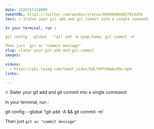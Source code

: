 ```yaml
---
date: 1526315154000
tweetURL: https://twitter.com/wesbos/status/996064066857824258
text: 🔥 Slater your git add and git commit into a single command:

In your terminal, run :

git config --global  '!git add -A &amp;&amp; git commit -m'

Then just `git ac "commit message"`
slug: slater-your-git-add-and-git-commit
images:
  
videos:
  - https://pbs.twimg.com/tweet_video/DdLYbPTU0AAoXMa.mp4
links:
  
---
```

🔥 Slater your git add and git commit into a single command:

In your terminal, run :

git config --global  '!git add -A &amp;&amp; git commit -m'

Then just `git ac "commit message"`
